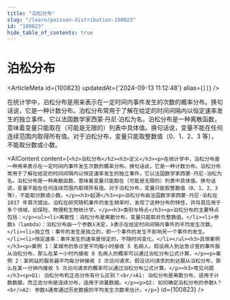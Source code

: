 ```yaml
---
title: "泊松分布"
slug: "/learn/poisson-distribution-100823"
id: "100823"
hide_table_of_contents: true
---
```



# 泊松分布

<ArticleMeta id={100823} updatedAt={'2024-09-13 11:12:48'} alias={`[]`} />
<div className='border-solid border-b border-t-0 my-4 border-[var(--ifm-color-gray-300)]' />

在统计学中，泊松分布是用来表示在一定时间内事件发生的次数的概率分布。换句话说，它是一种计数分布。泊松分布常用于了解在给定的时间间隔内以恒定速率发生的独立事件。它以法国数学家西蒙·丹尼·泊松为名。泊松分布是一种离散函数，意味着变量只能取在（可能是无限的）列表中具体值。换句话说，变量不能在任何连续范围内取得所有值。对于泊松分布，变量只能取整数值（0、1、2、3 等），不能取分数或小数。

<AIContent content={`<h2>泊松分布</h2><h3>定义</h3><p>在统计学中，泊松分布是一种用来表示在一定时间内事件发生次数的概率分布。换句话说，它是一种计数分布。泊松分布常用于了解在给定的时间间隔内以恒定速率发生的独立事件。它以法国数学家西蒙·丹尼·泊松为名。泊松分布是一种离散函数，意味着变量只能取在（可能是无限的）列表中具体值。换句话说，变量不能在任何连续范围内取得所有值。对于泊松分布，变量只能取整数值（0、1、2、3 等），不能取分数或小数。</p><h3>起源</h3><p>泊松分布由法国数学家西蒙·丹尼·泊松在 1837 年首次提出。泊松在研究随机事件的发生频率时，发现了这种分布的特性，并将其应用于多个领域，如保险、物理和生物统计学。</p><h3>类别与特点</h3><p>泊松分布的主要特点包括：</p><ul><li>离散性：泊松分布是离散分布，变量只能取非负整数值。</li><li>参数λ（lambda）：泊松分布由一个参数λ决定，λ表示在给定时间间隔内事件的平均发生次数。</li><li>独立性：事件的发生是独立的，即一个事件的发生不影响另一个事件的发生。</li><li>恒定速率：事件发生的速率是恒定的，不随时间变化。</li></ul><h3>具体案例</h3><p>案例 1：某城市的急诊室平均每小时接收 5 名病人。假设病人到达急诊室的事件服从泊松分布，那么在某一小时内接收 8 名病人的概率可以通过泊松分布公式计算。</p><p>案例 2：某网站的服务器平均每分钟接收 3 次访问请求。假设访问请求的到达服从泊松分布，那么在某一分钟内接收 5 次访问请求的概率可以通过泊松分布公式计算。</p><h3>常见问题</h3><p>Q1: 泊松分布和正态分布有什么区别？<br/>A1: 泊松分布是离散分布，适用于计数数据，而正态分布是连续分布，适用于测量数据。</p><p>Q2: 如何确定泊松分布的参数λ？<br/>A2: 参数λ通常通过历史数据的平均发生次数来估计。</p>`} id={100823} />
